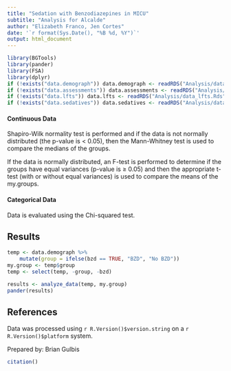 ```yaml
---
title: "Sedation with Benzodiazepines in MICU"
subtitle: "Analysis for Alcalde"
author: "Elizabeth Franco, Jen Cortes"
date: '`r format(Sys.Date(), "%B %d, %Y")`'
output: html_document
---
```


```r
library(BGTools)
library(pander)
library(FSA)
library(dplyr)
if (!exists("data.demograph")) data.demograph <- readRDS("Analysis/data_demograph.Rds")
if (!exists("data.assessments")) data.assessments <- readRDS("Analysis/data_assessments.Rds")
if (!exists("data.lfts")) data.lfts <- readRDS("Analysis/data_lfts.Rds")
if (!exists("data.sedatives")) data.sedatives <- readRDS("Analysis/data_sedatives.Rds")
```

#### Continuous Data

Shapiro-Wilk normality test is performed and if the data is not normally distributed (the p-value is < 0.05), then the Mann-Whitney test is used to compare the medians of the groups.

If the data is normally distributed, an F-test is performed to determine if the groups have equal variances (p-value is $\ge$ 0.05) and then the appropriate t-test (with or without equal variances) is used to compare the means of the my.groups.

#### Categorical Data

Data is evaluated using the Chi-squared test. 

## Results

```r
temp <- data.demograph %>%
    mutate(group = ifelse(bzd == TRUE, "BZD", "No BZD"))
my.group <- temp$group
temp <- select(temp, -group, -bzd)

results <- analyze_data(temp, my.group)
pander(results)
```

## References

Data was processed using `r R.Version()$version.string` on a `r R.Version()$platform` system.

Prepared by: Brian Gulbis

```r
citation()
```
